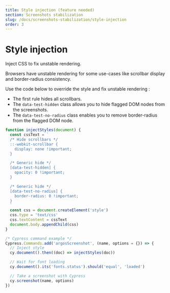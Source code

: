 ```yaml
---
title: Style injection (feature needed)
section: Screenshots stabilization
slug: /docs/screenshots-stabilization/style-injection
order: 3
---
```


# Style injection

Inject CSS to fix unstable rendering.

Browsers have unstable rendering for some use-cases like scrollbar display and border-radius consistency.

Use the code below to override the style and fix unstable rendering :

- The first rule hides all scrollbars.
- The `data-test-hidden` class allows you to hide flagged DOM nodes from the screenshots.
- The `data-test-no-radius` class enables you to remove border-radius from the flagged DOM node.

```js
function injectStyles(document) {
  const cssText = `
  /* Hide scrollbars */
  ::-webkit-scrollbar {
    display: none !important;
  }

  /* Generic hide */
  [data-test-hidden] {
    opacity: 0 !important;
  }

  /* Generic hide */
  [data-test-no-radius] {
    border-radius: 0 !important;
  }
  `
  const css = document.createElement('style')
  css.type = 'text/css'
  css.textContent = cssText
  document.body.appendChild(css)
}

/* Cypress command example */
Cypress.Commands.add('argosScreenshot', (name, options = {}) => {
  // Inject style
  cy.document().then((doc) => injectStyles(doc))

  // Wait for font loading
  cy.document().its('fonts.status').should('equal', 'loaded')

  // Take a screenshot with Cypress
  cy.screenshot(name, options)
})
```
